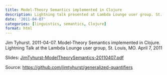 ```yaml
---
title: Model-Theory Semantics implemented in Clojure
description: Lightning talk presented at Lambda Lounge user group. St. Louis, MO. April 7, 2011.
date: '2011-04-07'
categories: [linguistics, semantics, Clojure]
format: html
---
```


Jim Tyhurst. 2011-04-07. Model-Theory Semantics implemented in Clojure.
Lightning Talk at the Lambda Lounge user group, St. Louis, MO.
April 7, 2011

Slides: [JimTyhurst-ModelTheorySemantics-20110407.pdf](./JimTyhurst-ModelTheorySemantics-20110407.pdf)

Source: [https://github.com/jimtyhurst/generalized-quantifiers](https://github.com/jimtyhurst/generalized-quantifiers)
